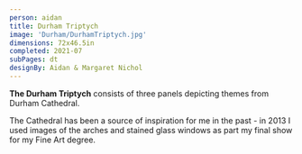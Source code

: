 ```yaml
---
person: aidan
title: Durham Triptych
image: 'Durham/DurhamTriptych.jpg'
dimensions: 72x46.5in 
completed: 2021-07
subPages: dt
designBy: Aidan & Margaret Nichol
---
```



**The Durham Triptych** consists of three panels depicting themes from Durham Cathedral.

The Cathedral has been a source of inspiration for me in the past - in 2013 I used images of the arches and stained glass windows as part my final show for my Fine Art degree.


